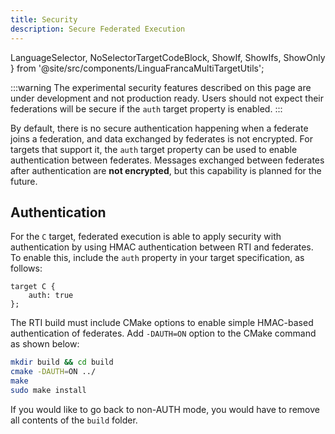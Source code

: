 ```yaml
---
title: Security
description: Secure Federated Execution
---
```


  LanguageSelector,
  NoSelectorTargetCodeBlock,
  ShowIf, ShowIfs, ShowOnly
} from '@site/src/components/LinguaFrancaMultiTargetUtils';

<LanguageSelector c />

:::warning
The experimental security features described on this page are under development and not production ready. Users should not expect their federations will be secure if the `auth` target property is enabled.
:::

By default, there is no secure authentication happening when a federate joins a federation, and data exchanged by federates is not encrypted. For targets that support it, the `auth` target property can be used to enable authentication between federates. Messages exchanged between federates after authentication are **not encrypted**, but this capability is planned for the future.

<ShowOnly c>

## Authentication

For the `C` target, federated execution is able to apply security with authentication by using HMAC authentication between RTI and federates. To enable this, include the `auth` property in your target specification, as follows:

```lf-c
target C {
    auth: true
};
```

The RTI build must include CMake options to enable simple HMAC-based authentication of federates. Add `-DAUTH=ON` option to the CMake command as shown below:

```bash
mkdir build && cd build
cmake -DAUTH=ON ../
make
sudo make install
```

If you would like to go back to non-AUTH mode, you would have to remove all contents of the `build` folder.

</ShowOnly>